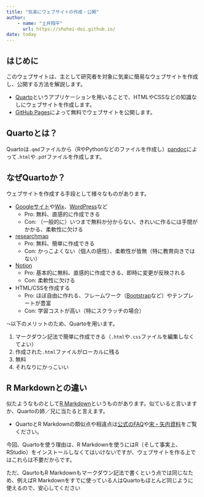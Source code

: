 ```yaml
---
title: "気楽にウェブサイトの作成・公開"
author: 
    - name: "土井翔平"
      url: https://shohei-doi.github.io/
date: today
---
```


## はじめに {.unnumbered}

このウェブサイトは、主として研究者を対象に気楽に簡易なウェブサイトを作成し、公開する方法を解説します。

- [Quarto](https://quarto.org/)というアプリケーションを用いることで、HTMLやCSSなどの知識なしにウェブサイトを作成します。
- [GitHub Pages](https://docs.github.com/ja/pages)によって無料でウェブサイトを公開します。

## Quartoとは？ {.unnumbered}

Quartoは`.qmd`ファイルから（RやPythonなどのファイルを作成し）[pandoc](https://pandoc.org/)によって`.html`や`.pdf`ファイルを作成します。

## なぜQuartoか？ {.unnumbered}

ウェブサイトを作成する手段として様々なものがあります。

- [Googleサイト](https://support.google.com/sites/answer/6372878?hl=ja)や[Wix](https://ja.wix.com/)、[WordPress](https://ja.wordpress.org/)など
    - Pro: 無料、直感的に作成できる
    - Con: （一般的に）いつまで無料か分からない、きれいに作るには手間がかかる、柔軟性に欠ける
- [researchmap](https://researchmap.jp/)
    - Pro: 無料、簡単に作成できる
    - Con: かっこよくない（個人の感性）、柔軟性が皆無（特に教育向きではない）
- [Notion](https://www.notion.so)
    - Pro: 基本的に無料、直感的に作成できる、即時に変更が反映される
    - Con: 柔軟性に欠ける
- HTML/CSSを作成する
    - Pro: ほぼ自由に作れる、フレームワーク（[Bootstrap](https://getbootstrap.jp/)など）やテンプレートが豊富
    - Con: 学習コストが高い（特にスクラッチの場合）

$\leadsto$以下のメリットのため、Quartoを用います。

1. マークダウン記法で簡単に作成できる（`.html`や`.css`ファイルを編集しなくてよい）
1. 作成された`.html`ファイルがローカルに残る
1. 無料
1. それなりにかっこいい

:::{.callout-note collapse="true"}
## R Markdownとの違い

似たようなものとして[R Markdown](https://rmarkdown.rstudio.com/)というものがあります。似ていると言いますか、Quartoの姉／兄に当たると言えます。

- QuartoとR Markdownの類似点や相違点は[公式のFAQ](https://quarto.org/docs/faq/rmarkdown.html)や[宋・矢内資料](https://www.jaysong.net/RBook/quarto.html)をご覧ください。

今回、Quartoを使う理由は、R Markdownを使うにはR（そして事実上、RStudio）をインストールしなくてはいけないですが、ウェブサイトを作る上ではこれらは不要だからです。

ただ、QaurtoもR Markdownもマークダウン記法で書くという点では同じなため、例えばR Markdownをすでに使っている人はQuartoもほとんど同じように使えるので、安心してください
:::
